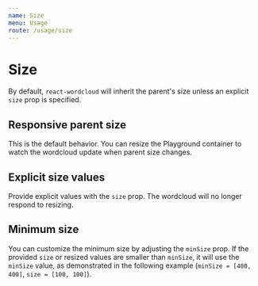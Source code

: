 ```yaml
---
name: Size
menu: Usage
route: /usage/size
---
```





# Size

By default, `react-wordcloud` will inherit the parent's size unless an explicit `size` prop is specified.

## Responsive parent size

This is the default behavior. You can resize the Playground container to watch the wordcloud update when parent size changes.

<Playground>
  <div style={{ backgroundColor: '#efefef', height: '300px', width: '100%' }}>
    <ReactWordcloud words={words} />
  </div>
</Playground>

## Explicit size values

Provide explicit values with the `size` prop. The wordcloud will no longer respond to resizing.

<Playground>
  <ReactWordcloud words={words} size={[400, 400]} />
</Playground>

## Minimum size

You can customize the minimum size by adjusting the `minSize` prop. If the provided `size` or resized values are smaller than `minSize`, it will use the `minSize` value, as demonstrated in the following example (`minSize = [400, 400]`, `size = [100, 100]`).

<Playground>
  <ReactWordcloud words={words} minSize={[400, 400]} size={[100, 100]} />
</Playground>
